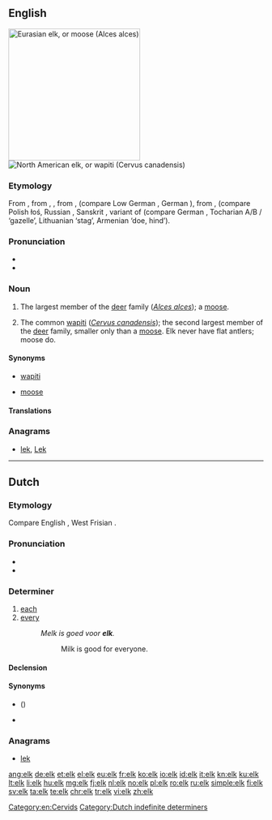 {{also|Elk}}
==English==
{{wikipedia|lang=en}}
[[Image:Moose superior.jpg|260px|thumb|Eurasian elk, or moose (''Alces alces'')]]
[[Image:Cervus canadensis2006.jpg|thumb|North American elk, or wapiti (''Cervus canadensis'')]]

===Etymology===
From {{etyl|enm|en}} {{m|enm|*elk}}, from {{etyl|ang|en}} {{term|eolc|lang=ang}}, {{term|eolh||elk|lang=ang}}, from {{etyl|gem-pro|en}} {{m|gem-pro|*elhaz}}, {{m|gem-pro|*algiz||elk}} (compare Low German {{term|Elk|lang=nds}}, German {{term|Elch|lang=de}}), from {{etyl|ine-pro|en}} {{m|ine-pro|*h₁élḱis}}, {{m|ine-pro|*h₁ólḱis}} (compare Polish łoś, Russian {{term|лось|tr=losʹ|lang=ru}}, Sanskrit {{term|ऋष्य|tr=ṛśya|lang=sa||antelope}}, variant of {{m|ine-pro|*h₁elh₁én}} (compare German {{term|Elen|lang=de}}, Tocharian A/B {{term|yäl|lang=xto}}/{{term|ylem|lang=txb}} ‘gazelle’, Lithuanian {{term|élnis|lang=lt}} ‘stag’, Armenian {{term|եղնիկ|tr=eɫnik|lang=hy}} ‘doe, hind’).

===Pronunciation===
* {{IPA|/ɛlk/|lang=en}}
* {{audio|en-us-elk.ogg|Audio (US)|lang=en}}

===Noun===
{{en-noun|elk|elks}}

# {{context|British|lang=en}} The largest member of the [[deer]] family (''[[Alces alces]]''); a [[moose]].
# {{context|North America|lang=en}} The common [[wapiti]] (''[[Cervus canadensis]]''); the second largest member of the [[deer]] family, smaller only than a [[moose]]. Elk never have flat antlers; moose do.

====Synonyms====
* {{sense|Cervus candensis}} [[wapiti]]
* {{sense|Alces alces}} [[moose]]

====Translations====
{{trans-see|wapiti - ''Cervus canadensis|wapiti}}

{{trans-see|moose}}

===Anagrams===
* [[lek#English|lek]], [[Lek#English|Lek]]

[[Category:en:Cervids]]

----

==Dutch==

===Etymology===
Compare English {{term|each|lang=en}}, West Frisian {{term|elk|lang=fy}}.

===Pronunciation===
* {{audio|Nl-elk.ogg|Audio|lang=en}}
* {{rhymes|ɛlk|lang=nl}}

===Determiner===
{{nl-det}}

# [[each]]
# [[every]]
#: ''Melk is goed voor '''elk'''.''
#:: Milk is good for everyone.

====Declension====
{{nl-decl-adj||-|part=-}}

====Synonyms====
* {{l|nl|al}} ({{l|nl|alle}})
* {{l|nl|ieder}}

===Anagrams===
* [[lek#Dutch|lek]]

[[Category:Dutch indefinite determiners]]

[[ang:elk]]
[[de:elk]]
[[et:elk]]
[[el:elk]]
[[eu:elk]]
[[fr:elk]]
[[ko:elk]]
[[io:elk]]
[[id:elk]]
[[it:elk]]
[[kn:elk]]
[[ku:elk]]
[[lt:elk]]
[[li:elk]]
[[hu:elk]]
[[mg:elk]]
[[fj:elk]]
[[nl:elk]]
[[no:elk]]
[[pl:elk]]
[[ro:elk]]
[[ru:elk]]
[[simple:elk]]
[[fi:elk]]
[[sv:elk]]
[[ta:elk]]
[[te:elk]]
[[chr:elk]]
[[tr:elk]]
[[vi:elk]]
[[zh:elk]]